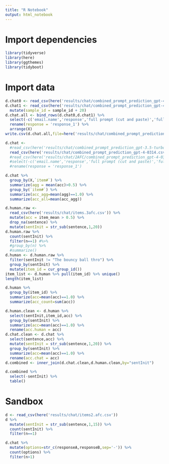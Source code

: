 ```yaml
---
title: "R Notebook"
output: html_notebook
---
```


# Import dependencies

```r
library(tidyverse)
library(here)
library(ggthemes)
library(tidyboot)
```

# Import data

```r
d.chat0 <- read_csv(here('results/chat/combined_prompt_prediction_gpt-4-0314_0.csv'))
d.chat1 <- read_csv(here('results/chat/combined_prompt_prediction_gpt-4-0314_1.csv')) %>%
  mutate(sample_id = sample_id + 20)
d.chat.all <- bind_rows(d.chat0,d.chat1) %>%
  select(-c('email.name','response','full prompt (cut and paste)','full response')) %>%
  rename(response = 'response_1') %>%
  arrange(X)
write.csv(d.chat.all,file=here('results/chat/combined_prompt_prediction_gpt-4-0314.csv'),row.names=FALSE)
```

```r
d.chat <- 
  #read_csv(here('results/chat/combined_prompt_prediction_gpt-3.5-turbo-0301.csv')) %>%
  read_csv(here('results/chat/combined_prompt_prediction_gpt-4-0314.csv')) #%>%
  #read_csv(here('results/chat/2AFC/combined_prompt_prediction_gpt-4-0314.csv')) %>%
  #select(-c('email.name','response','full prompt (cut and paste)','full response')) %>%
  #rename(response = 'response_1')
```

```r
d.chat %>% 
  group_by(X,`item#`) %>%
  summarize(agg = mean(acc)>0.5) %>%
  group_by(`item#`) %>%
  summarize(acc_agg=mean(agg)==1.0) %>%
  summarize(acc_all=mean(acc_agg))
```
```r
d.human.raw <- 
  read_csv(here('results/chat/items.3afc.csv')) %>%
  mutate(acc = item_mean > 0.5) %>%
  drop_na(sentence) %>%
  mutate(sentInit = str_sub(sentence,1,20))
d.human.raw %>%
  count(sentInit) %>%
  filter(n==1) #%>%
  #group_by(n) %>%
  #summarize()
d.human <- d.human.raw %>%
  filter(sentInit != "The bouncy ball thro") %>%
  group_by(sentInit) %>%
  mutate(item_id = cur_group_id())
item_list <- d.human %>% pull(item_id) %>% unique()
length(item_list)
```

```r
d.human %>% 
  group_by(item_id) %>%
  summarize(acc=mean(acc)==1.0) %>%
  summarize(acc_count=sum(acc))
```
```r
d.human.clean <- d.human %>%
  select(sentInit,item_id,acc) %>%
  group_by(sentInit) %>%
  summarize(acc=mean(acc)==1.0) %>%
  rename(acc.human = acc)
d.chat.clean <- d.chat %>%
  select(sentence,acc) %>%
  mutate(sentInit = str_sub(sentence,1,20)) %>%
  group_by(sentInit) %>%
  summarize(acc=mean(acc)==1.0) %>%
  rename(acc.chat = acc)
d.combined <- inner_join(d.chat.clean,d.human.clean,by="sentInit")
```

```r
d.combined %>%
  select(-sentInit) %>%
  table()
```


# Sandbox

```r
d <- read_csv(here('results/chat/items2.afc.csv'))
d %>%
  mutate(sentInit = str_sub(sentence,1,15)) %>%
  count(sentInit) %>%
  filter(n==1)
```

```r
d.chat %>%
  mutate(options=str_c(responseA,responseB,sep='-')) %>%
  count(options) %>%
  filter(n>1)
```